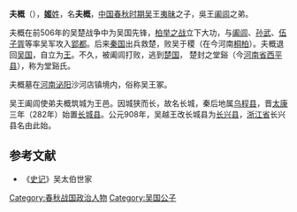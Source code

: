 {{Infobox 先秦人物
|image       = 
|姓= 姬
|名= 夫概
|shi        = 
|zi          = 
|hao         = 
|官位= [[吴国|吴国]]王子
|nickname    = 
|nickzi      = 
|posthumous  = 
|国家= [[吴国|吴国]]
|名称= 夫概
|hometown    = 
|birth       = 
|death       = 
|honor       = 
|honor2      = 
|spouse       = 
|父= [[夷昧|夷昧]]
}}
'''夫概'''（{{bd|？||？||catIdx=J姬}}），[[姬姓|'''姬'''姓]]，名'''夫概'''，[[中国|中国]][[春秋时期|春秋时期]][[吴国|吴]]王[[夷昧|夷昧]]之子，吳王[[阖闾|阖闾]]之弟。

夫概在前506年的吴楚战争中为吴国先锋，[[柏举之战|柏举之战]]立下大功，与[[阖闾|阖闾]]、[[孙武|孙武]]、[[伍子胥|伍子胥]]等率吴军攻入[[郢都|郢都]]。后来[[秦国|秦国]]出兵救楚，败吴于稷（在今河南[[桐柏|桐柏]]）。夫概退回[[吴国|吴国]]，自立为[[王|王]]。不久，被阖闾打败，逃到[[楚国|楚国]]， 楚封之堂谿（今[[河南省|河南省]][[西平县|西平县]]），称为堂谿氏。

夫概墓在[[河南|河南]][[泌阳|泌阳]]沙河店镇境内，俗称吴王冢。

吴王阖闾使弟夫概筑城为王邑。因城狭而长，故名长城，秦后地属[[乌程县|乌程县]]，晋[[太康_(西晋)|太康]]三年（282年）始置[[長城縣|长城县]]。公元908年，吴越王改长城县为[[长兴县|长兴县]]，[[浙江省|浙江省]]长兴县名由此始。

==参考文献==
*《[[史记|史记]]》吴太伯世家

[[Category:春秋战国政治人物|Category:春秋战国政治人物]]
[[Category:吴国公子|Category:吴国公子]]